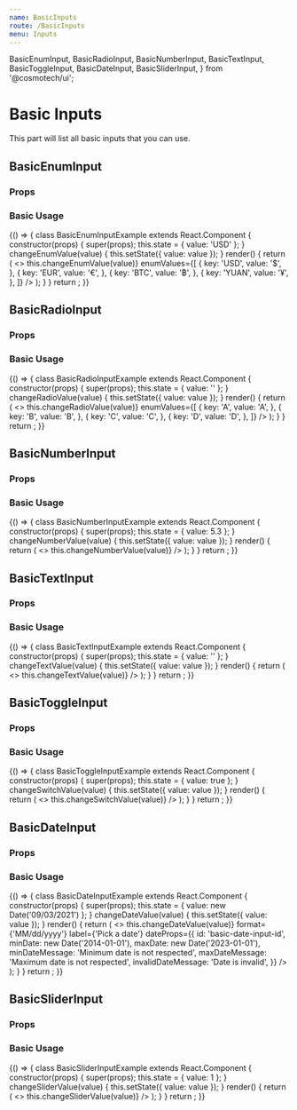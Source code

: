 ```yaml
---
name: BasicInputs
route: /BasicInputs
menu: Inputs
---
```


  BasicEnumInput,
  BasicRadioInput,
  BasicNumberInput,
  BasicTextInput,
  BasicToggleInput,
  BasicDateInput,
  BasicSliderInput,
} from '@cosmotech/ui';

# Basic Inputs

This part will list all basic inputs that you can use.

## BasicEnumInput

### Props

<Props of={BasicEnumInput} />

### Basic Usage

<Playground>
  {() => {
    class BasicEnumInputExample extends React.Component {
      constructor(props) {
        super(props);
        this.state = { value: 'USD' };
      }
      changeEnumValue(value) {
        this.setState({ value: value });
      }
      render() {
        return (
          <>
            <BasicEnumInput
              label="Here is a label"
              value={this.state.value}
              tooltipText={'Basic enum input tooltip'}
              changeEnumField={(value) => this.changeEnumValue(value)}
              enumValues={[
                {
                  key: 'USD',
                  value: '$',
                },
                {
                  key: 'EUR',
                  value: '€',
                },
                {
                  key: 'BTC',
                  value: '฿',
                },
                {
                  key: 'YUAN',
                  value: '¥',
                },
              ]}
            />
          </>
        );
      }
    }
    return <BasicEnumInputExample />;
  }}
</Playground>

## BasicRadioInput

### Props

<Props of={BasicRadioInput} />

### Basic Usage

<Playground>
  {() => {
    class BasicRadioInputExample extends React.Component {
      constructor(props) {
        super(props);
        this.state = { value: '' };
      }
      changeRadioValue(value) {
        this.setState({ value: value });
      }
      render() {
        return (
          <>
            <BasicRadioInput
              label={'Here is a label'}
              value={this.state.value}
              tooltipText={'Here is a tooltip'}
              disabled={false}
              changeRadioOption={(value) => this.changeRadioValue(value)}
              enumValues={[
                {
                  key: 'A',
                  value: 'A',
                },
                {
                  key: 'B',
                  value: 'B',
                },
                {
                  key: 'C',
                  value: 'C',
                },
                {
                  key: 'D',
                  value: 'D',
                },
              ]}
            />
          </>
        );
      }
    }
    return <BasicRadioInputExample />;
  }}
</Playground>

## BasicNumberInput

### Props

<Props of={BasicNumberInput} />

### Basic Usage

<Playground>
  {() => {
    class BasicNumberInputExample extends React.Component {
      constructor(props) {
        super(props);
        this.state = { value: 5.3 };
      }
      changeNumberValue(value) {
        this.setState({ value: value });
      }
      render() {
        return (
          <>
            <BasicNumberInput
              label="Here is a label"
              value={this.state.value}
              tooltipText={'Here is a tooltip'}
              changeNumberField={(value) => this.changeNumberValue(value)}
            />
          </>
        );
      }
    }
    return <BasicNumberInputExample />;
  }}
</Playground>

## BasicTextInput

### Props

<Props of={BasicTextInput} />

### Basic Usage

<Playground>
  {() => {
    class BasicTextInputExample extends React.Component {
      constructor(props) {
        super(props);
        this.state = { value: '' };
      }
      changeTextValue(value) {
        this.setState({ value: value });
      }
      render() {
        return (
          <>
            <BasicTextInput
              label="Here is a label"
              value={this.state.value}
              tooltipText={'Here is a tooltip'}
              changeTextField={(value) => this.changeTextValue(value)}
            />
          </>
        );
      }
    }
    return <BasicTextInputExample />;
  }}
</Playground>

## BasicToggleInput

### Props

<Props of={BasicToggleInput} />

### Basic Usage

<Playground>
  {() => {
    class BasicToggleInputExample extends React.Component {
      constructor(props) {
        super(props);
        this.state = { value: true };
      }
      changeSwitchValue(value) {
        this.setState({ value: value });
      }
      render() {
        return (
          <>
            <BasicToggleInput
              label="Here is a label"
              value={this.state.value}
              tooltipText={'Here is a tooltip'}
              changeSwitchType={(value) => this.changeSwitchValue(value)}
            />
          </>
        );
      }
    }
    return <BasicToggleInputExample />;
  }}
</Playground>

## BasicDateInput

### Props

<Props of={BasicDateInput} />

### Basic Usage

<Playground>
  {() => {
    class BasicDateInputExample extends React.Component {
      constructor(props) {
        super(props);
        this.state = { value: new Date('09/03/2021') };
      }
      changeDateValue(value) {
        this.setState({ value: value });
      }
      render() {
        return (
          <>
            <BasicDateInput
              id="BasicDateInputId"
              value={this.state.value}
              tooltipText={'Here is a tooltip'}
              changeSelectedDate={(value) => this.changeDateValue(value)}
              format={'MM/dd/yyyy'}
              label={'Pick a date'}
              dateProps={{
                id: 'basic-date-input-id',
                minDate: new Date('2014-01-01'),
                maxDate: new Date('2023-01-01'),
                minDateMessage: 'Minimum date is not respected',
                maxDateMessage: 'Maximum date is not respected',
                invalidDateMessage: 'Date is invalid',
              }}
            />
          </>
        );
      }
    }
    return <BasicDateInputExample />;
  }}
</Playground>

## BasicSliderInput

### Props

<Props of={BasicSliderInput} />

### Basic Usage

<Playground>
  {() => {
    class BasicSliderInputExample extends React.Component {
      constructor(props) {
        super(props);
        this.state = { value: 1 };
      }
      changeSliderValue(value) {
        this.setState({ value: value });
      }
      render() {
        return (
          <>
            <BasicSliderInput
              disabled={false}
              label="Here is a label"
              tooltipText={'Here is a tooltip'}
              value={this.state.value}
              handleSliderValueChange={(value) => this.changeSliderValue(value)}
            />
          </>
        );
      }
    }
    return <BasicSliderInputExample />;
  }}
</Playground>
